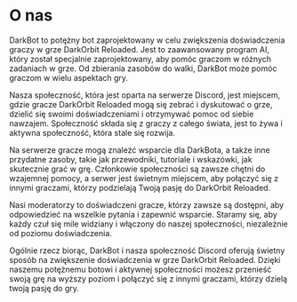 # O nas

DarkBot to potężny bot zaprojektowany w celu zwiększenia doświadczenia graczy w grze DarkOrbit Reloaded. Jest to zaawansowany program AI, który został specjalnie zaprojektowany, aby pomóc graczom w różnych zadaniach w grze. Od zbierania zasobów do walki, DarkBot może pomóc graczom w wielu aspektach gry.

Nasza społeczność, która jest oparta na serwerze Discord, jest miejscem, gdzie gracze DarkOrbit Reloaded mogą się zebrać i dyskutować o grze, dzielić się swoimi doświadczeniami i otrzymywać pomoc od siebie nawzajem. Społeczność składa się z graczy z całego świata, jest to żywa i aktywna społeczność, która stale się rozwija.

Na serwerze gracze mogą znaleźć wsparcie dla DarkBota, a także inne przydatne zasoby, takie jak przewodniki, tutoriale i wskazówki, jak skutecznie grać w grę. Członkowie społeczności są zawsze chętni do wzajemnej pomocy, a serwer jest świetnym miejscem, aby połączyć się z innymi graczami, którzy podzielają Twoją pasję do DarkOrbit Reloaded.

Nasi moderatorzy to doświadczeni gracze, którzy zawsze są dostępni, aby odpowiedzieć na wszelkie pytania i zapewnić wsparcie. Staramy się, aby każdy czuł się mile widziany i włączony do naszej społeczności, niezależnie od poziomu doświadczenia.

Ogólnie rzecz biorąc, DarkBot i nasza społeczność Discord oferują świetny sposób na zwiększenie doświadczenia w grze DarkOrbit Reloaded. Dzięki naszemu potężnemu botowi i aktywnej społeczności możesz przenieść swoją grę na wyższy poziom i połączyć się z innymi graczami, którzy dzielą twoją pasję do gry.
